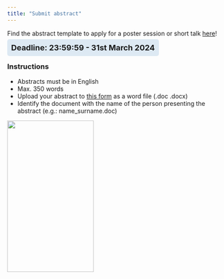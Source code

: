 ```yaml
---
title: "Submit abstract"
---
```


Find the abstract template to apply for a poster session or short talk [here](Abstract_Template_Submisison.docx)!

```{=html}
<style>
  .prettier {
    border: #0000ff;
    /* display: flex; */
    align-items: center;
    background-color: #dde9f3;
    border-radius: 5px;
    padding: 9px;
    font-size: 18px;
  }
</style>

<strong class='prettier'>Deadline: 23:59:59 - 31st March 2024</strong>

```

### Instructions
- Abstracts must be in English
- Max. 350 words
- Upload your abstract to [this form](https://forms.gle/SpxhraLCgUY8SPF86) as a word file (.doc .docx)
- Identify the document with the name of the person presenting the abstract (e.g.: name_surname.doc)

```{=html}
<!-- - Abstracts must be in English and limited to XYZ characters.  -->
<!-- - To submit an abstract please complete this abstract form (deadline XX-XX XYZ 2024). -->
<!-- - The presenting author of each abstract must be registered to attend the conference.   -->

<!-- <u>Remember that to attend the congress you also need to [register here](./registration.html)</u>. -->
```

<img src="figures/prion_fig2.jpg" width="200" height="350">
